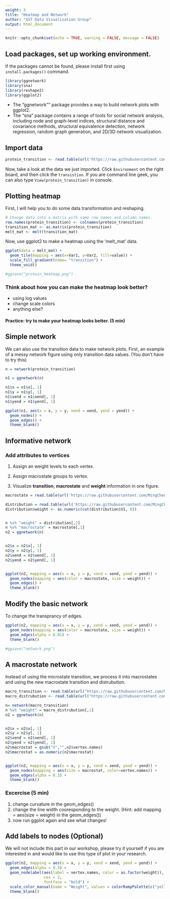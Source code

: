 ```yaml
---
weight: 3
title: "Heatmap and Network"
author: "GST Data Visualization Group"
output: html_document
---
```


<style>
pre code, pre, code {
  white-space: pre !important;
  overflow-x: scroll !important;
  word-break: keep-all !important;
  word-wrap: initial !important;
}
</style>

```r
knitr::opts_chunk$set(echo = TRUE, warning = FALSE, message = FALSE)
```

## Load packages, set up working environment. 

If the packages cannot be found, please install first using `install.packages()` command. 

```r
library(ggnetwork)
library(sna)
library(reshape2)
library(ggplot2)
```
* The "ggnetwork"" package provides a way to build network plots with ggplot2.
* The "sna" package contains a range of tools for social network analysis, including node and graph-level indices, structural distance and covariance methods, structural equivalence detection, network regression, random graph generation, and 2D/3D network visualization.


## Import data

```r
protein_transition <- read.table(url('https://raw.githubusercontent.com/MingChen0919/gst-colloquium-workshop-2018/master/content/datasets/John_datasets/protein_folder/transitionmatrix.microstates.dat'))
```

Now, take a look at the data we just imported. Click `Environment` on the right board, and then click the `transistion`. 
If you are command line geek, you can also type `View(protein_transition)` in console. 


## Plotting heatmap
First, I will help you to do some data transformation and reshaping.
```r
# Change data into a matrix with same row names and column names. 
row.names(protein_transition) <- colnames(protein_transition)
transition_mat <- as.matrix(protein_transition)
melt_mat <- melt(transition_mat)

```

Now, use ggplot2 to make a heatmap using the 'melt_mat' data. 
```r
ggplot(data = melt_mat) +
  geom_tile(mapping = aes(x=Var1, y=Var2, fill=value)) +
  scale_fill_gradient(name= "transition") +
  theme_void()

#ggsave("protein_heatmap.png")
```

### Think about how you can make the heatmap look better? 
 - using log values
 - change scale colors
 - anything else?


#### Practice: try to make your heatmap looks better. (5 min)

## Simple network
We can also use the transition data to make network plots. First, an example of a messy network figure using only transition data values. (You don't have to try this)

```r
n = network(protein_transition)

n1 = ggnetwork(n)

n1$x = n1$x[, 1]
n1$y = n1$y[, 1]
n1$xend = n1$xend[, 1]
n1$yend = n1$yend[, 1]

ggplot(n1, aes(x = x, y = y, xend = xend, yend = yend)) +
  geom_nodes() +
  geom_edges() +
  theme_blank()
```

## Informative network

### Add attributes to **vertices**

1. Assign an weight levels to each vertex.  

2. Assign macrostate groups to vertex. 

3. Visualize **transition**, **macrostate** and **weight** information in one figure.

```r
macrostate = read.table(url('https://raw.githubusercontent.com/MingChen0919/gst-colloquium-workshop-2018/master/content/datasets/John_datasets/protein_folder/macrostate.map.dat'))

distribution = read.table(url('https://raw.githubusercontent.com/MingChen0919/gst-colloquium-workshop-2018/master/content/datasets/John_datasets/protein_folder/stationarydistribution.microstates.dat'))
distribution$weight <- as.numeric(cut(distribution$V1, 6))


n %v% "weight" = distribution[,2]
n %v% "macrostate" = macrostate[,1]
n2 = ggnetwork(n)


n2$x = n2$x[, 1]
n2$y = n2$y[, 1]
n2$xend = n2$xend[, 1]
n2$yend = n2$yend[, 1]


ggplot(n2, mapping = aes(x = x, y = y, xend = xend, yend = yend)) +
  geom_nodes(mapping = aes(color = macrostate, size = weight)) +
  geom_edges() +
  theme_blank()
```

## Modify the basic network

To change the transprancy of edges.

```r
ggplot(n2, mapping = aes(x = x, y = y, xend = xend, yend = yend)) +
  geom_nodes(mapping = aes(color = macrostate, size = weight)) +
  geom_edges(alpha = 0.01) +
  theme_blank()

#ggsave("network.png")
```

## A macrostate network

Instead of using the microstate transition, we process it into macrostates and using the new macrostate transition and distrubution. 

```r
macro_transition <- read.table(url("https://raw.githubusercontent.com/MingChen0919/gst-colloquium-workshop-2018/master/content/datasets/John_datasets/protein_folder/transitionmatrix.macrostates.dat"))
macro_distrubution <- read.table(url("https://raw.githubusercontent.com/MingChen0919/gst-colloquium-workshop-2018/master/content/datasets/John_datasets/protein_folder/stationarydistribution.macrostates.dat"))

n= network(macro_transition)
n %v% "weight" = macro_distrubution[,1]
n2 = ggnetwork(n)


n2$x = n2$x[, 1]
n2$y = n2$y[, 1]
n2$xend = n2$xend[, 1]
n2$yend = n2$yend[, 1]
n2$macrostat = gsub("V","",n2$vertex.names)
n2$macrostat = as.numeric(n2$macrostat)


ggplot(n2, mapping = aes(x = x, y = y, xend = xend, yend = yend)) +
  geom_nodes(mapping = aes(size = macrostat, color=vertex.names)) +
  geom_edges(alpha = 0.3) +
  theme_blank() 

```

### Excercise (5 min)
1. change curvature in the geom_edges()
2. change the line width cooresponding to the weight. (Hint: add mapping = aes(size = weight) in the geom_edges())
3. now run ggplot again and see what changes!

## Add labels to nodes (Optional)
We will not include this part in our workshop, please try it yourself if you are interested in and would like to use this type of plot in your research.

```r
ggplot(n2, mapping = aes(x = x, y = y, xend = xend, yend = yend)) +
  geom_edges(alpha = 0.3) +
  geom_nodelabel(aes(label = vertex.names, color = as.factor(weight)), 
                 cex = 2, 
                 fontface = "bold") +
  scale_color_manual(name = "Weight", values = colorRampPalette(c("yellow", "red"))(12)) +
  theme_blank()
```